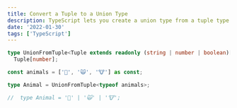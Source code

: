 ```yaml
---
title: Convert a Tuple to a Union Type
description: TypeScript lets you create a union type from a tuple type. That's useful when you want to make a type that's a union of multiple types.
date: '2022-01-30'
tags: ['TypeScript']
---
```


```ts
type UnionFromTuple<Tuple extends readonly (string | number | boolean)[]> =
  Tuple[number];

const animals = ['🐶', '🙀', '🐮'] as const;

type Animal = UnionFromTuple<typeof animals>;

//  type Animal = '🐶' | '🙀' | '🐮';
```
